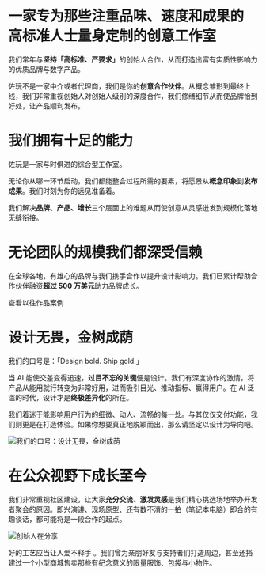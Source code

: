 
<NakedImage src={headline} alt='佐玩头图' priority className='dark:invert-90' />

# 一家专为那些注重<Gradient>品味、速度和成果</Gradient>的高标准人士量身定制的<Gradient>创意工作室</Gradient>

我们常年与<b>坚持「高标准、严要求」</b>的创始人合作，从而打造出<Red>富有实质性影响力的</Red>优质品牌与数字产品。

佐玩不是一家中介或者代理商，我们是你的**创意合作伙伴**。从概念雏形到最终上线，我们非常重视创始人对创始人级别的深度合作，我们修缮细节从而使品牌恰到好处，让产品顺利发布。

<BackgroundVideo src='/vids/banner-art.mp4' aspectRatio='3/1' className='mb-6' />

# 我们拥有十足的能力

佐玩是一家与时俱进的综合型工作室。

无论你从哪一环节启动，我们都能整合过程所需的要素，将愿景从**概念印象**到**发布成果**。我们时刻为你的远见准备着。

我们解决**品牌、产品、增长**三个层面上的难题从而使创意从灵感迸发到规模化落地无缝衔接。

<Capabilities />

# 无论团队的规模我们都深受信赖

在全球各地，有雄心的品牌与我们携手合作以提升设计影响力。我们已累计帮助合作伙伴融资**超过 500 万美元**助力品牌成长。

<PartnerLogoWall />

<CTAButton href='/work'>查看以往作品案例</CTAButton>

<BackgroundVideo src='/vids/partner-logos.mp4' aspectRatio='16/9' className='my-6' />

# 设计无畏，金树成荫

我们的口号是：「<Gradient>Design bold. Ship gold.</Gradient>」

当 AI 能使交差变得迅速，**过目不忘的关键**便是设计。我们有深度协作的激情，将产品从能用就行转变为非常好用，进而吸引目光、推动指标、赢得用户。在 AI 泛滥的时代，设计才是**终极差异化**的所在。

我们着迷于能影响用户行为的细微、动人、流畅的每一处。与其仅仅交付功能，我们则更是在打造体验。如果你想要真正地脱颖而出，那么请坚定以设计为导向吧。

<Image src={mantra} alt='我们的口号：设计无畏，金树成荫' />

# 在公众视野下成长至今

我们非常重视社区建设，让大家**充分交流、激发灵感**是我们精心挑选场地举办开发者聚会的原因。即兴演讲、现场原型、还有数不清的一拍（笔记本电脑）即合的有趣谈话，都可能将是一段合作的起点。

<Image src={founderTalking} alt='创始人在分享' />

<Gradient>好的工艺应当让人爱不释手</Gradient>
。我们曾为亲朋好友与支持者们打造周边，甚至还搭建过一个小型商城售卖那些有纪念意义的限量服饰、包袋与小物件。

<BackgroundVideo src='/vids/hangouts-reel.mp4' aspectRatio='4/3' />

<BackgroundVideo src='/vids/swag-shop-reel.mp4' aspectRatio='16/9' />
